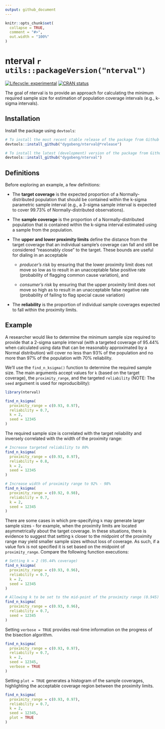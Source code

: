 ```yaml
---
output: github_document
---
```


<!-- README.md is generated from README.Rmd. Please edit that file -->

```r
knitr::opts_chunk$set(
  collapse = TRUE,
  comment = "#>",
  out.width = "100%"
)
```

# nterval `r utils::packageVersion("nterval")`

<!-- badges: start -->
[![Lifecycle: experimental](https://img.shields.io/badge/lifecycle-experimental-orange.svg)](https://lifecycle.r-lib.org/articles/stages.html#experimental)
[![CRAN status](https://www.r-pkg.org/badges/version/nterval)](https://CRAN.R-project.org/package=nterval)
<!-- badges: end -->

The goal of nterval is to provide an approach for calculating the minimum required sample size for
estimation of population coverage intervals (e.g., k-sigma intervals).

## Installation

Install the package using `devtools`:

```r
# To install the most recent stable release of the package from Github
devtools::install_github("dygobeng/nterval@*release")

# To install the latest (development) version of the package from Github
devtools::install_github("dygobeng/nterval")
```

## Definitions

Before exploring an example, a few definitions:

* The **target coverage** is the expected proportion of a Normally-distributed population that 
should be contained within the k-sigma parametric sample interval (e.g., a 3-sigma sample interval
is expected to cover 99.73% of Normally-distributed observations).

* The **sample coverage** is the proportion of a Normally-distributed population that _is_ contained
within the k-sigma interval estimated using a sample from the population.

* The **upper and lower proximity limits** define the distance from the target coverage that an
individual sample's coverage can fall and still be considered "reasonably close" to the target. 
These bounds are useful for dialing in an acceptable 
  
  + _producer's risk_ by ensuring that the lower proximity limit does not move so low as to result
  in an unacceptable false positive rate (probability of flagging common cause variation), and
  
  + _consumer's risk_ by ensuring that the upper proximity limit does not move so high as to result
  in an unacceptable false negative rate (probability of failing to flag special cause variation)

* The **reliability** is the proportion of individual sample coverages expected to fall within the
proximity limits.

## Example

A researcher would like to determine the minimum sample size required to provide that a 2-sigma
sample interval (with a targeted coverage of 95.44% when calculated using data that can be 
reasonably approximated by a Normal distribution) will cover no less than 93% of the population and
no more than 97% of the population with 70% reliability. 

We'll use the `find_n_ksigma()` function to determine the required sample size. The main arguments
accept values for `k` (based on the target coverage), the `proximity_range`, and the targeted
`reliability` (NOTE: The `seed` argument is used for reproducibility):

```r
library(nterval)
```

```r
find_n_ksigma(
  proximity_range = c(0.93, 0.97),
  reliability = 0.7,
  k = 2,
  seed = 12345
)
```

The required sample size is correlated with the target reliability and inversely correlated with
the width of the proximity range:

```r
# Increase targeted reliability to 80%
find_n_ksigma(
  proximity_range = c(0.93, 0.97),
  reliability = 0.8,
  k = 2,
  seed = 12345
)

# Increase width of proximity range to 92% - 98%
find_n_ksigma(
  proximity_range = c(0.92, 0.98),
  reliability = 0.7,
  k = 2,
  seed = 12345
)
```

There are some cases in which pre-specifying `k` may generate larger sample sizes - for example,
when the proximity limits are located asymmetrically about the target coverage. In these situations,
there is evidence to suggest that setting `k` closer to the midpoint of the proximity range may
yield smaller sample sizes without loss of coverage. As such, if a value for`k` is not specified it
is set based on the midpoint of `proximity_range`. Compare the following function executions:

```r
# Setting k = 2 (95.44% coverage)
find_n_ksigma(
  proximity_range = c(0.93, 0.96),
  reliability = 0.7,
  k = 2,
  seed = 12345
)

# Allowing k to be set to the mid-point of the proximity range (0.945)
find_n_ksigma(
  proximity_range = c(0.93, 0.96),
  reliability = 0.7,
  seed = 12345
)
```

Setting `verbose = TRUE` provides real-time information on the progress of the bisection algorithm.

```r
find_n_ksigma(
  proximity_range = c(0.93, 0.97),
  reliability = 0.7,
  k = 2,
  seed = 12345,
  verbose = TRUE
)
```

Setting `plot = TRUE` generates a histogram of the sample coverages, highlighting the acceptable
coverage region between the proximity limits.

```r
find_n_ksigma(
  proximity_range = c(0.93, 0.97),
  reliability = 0.7,
  k = 2,
  seed = 12345,
  plot = TRUE
)
```
